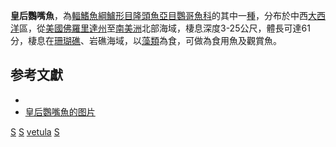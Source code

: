 {{Speciesbox 
| taxon = Scarus vetula
| status= LC
| status_system = iucn3.1
| authority = [[Bloch|Bloch]] & [[Schneider|Schneider]], 1801
| synonyms = 
}}

'''皇后鸚嘴魚'''，為[[輻鰭魚綱|輻鰭魚綱]][[鱸形目|鱸形目]][[隆頭魚亞目|隆頭魚亞目]][[鸚哥魚科|鸚哥魚科]]的其中一[[種|種]]，分布於中西[[大西洋|大西洋]]區，從[[美國|美國]][[佛羅里達州|佛羅里達州]]至[[南美洲|南美洲]]北部海域，棲息深度3-25公尺，體長可達61分，棲息在[[珊瑚礁|珊瑚礁]]、岩礁海域，以[[藻類|藻類]]為食，可做為食用魚及觀賞魚。

== 参考文獻 ==
*{{FishBase_species|genus=Scarus|species=vetula|year=2012|month=7}}
* [https://www.diverosa.com/Bonaire/BON-072%20Queen%20parrotfish,%20Scarus%20vetula,%20initial%20phase.jpg 皇后鸚嘴魚的图片] {{Wayback|url=https://www.diverosa.com/Bonaire/BON-072%20Queen%20parrotfish,%20Scarus%20vetula,%20initial%20phase.jpg |date=20160828045254 }}

{{Taxonbar|from=Q2701369}}

[[Category:食用魚|S]]
[[Category:觀賞魚|S]]
[[Category:鸚嘴魚屬|vetula]]
[[Category:1801年描述的魚類|S]]